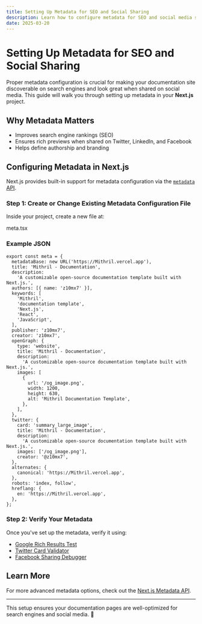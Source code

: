```yaml
---
title: Setting Up Metadata for SEO and Social Sharing
description: Learn how to configure metadata for SEO and social media sharing in your Next.js documentation site.
date: 2025-03-20
---
```


# Setting Up Metadata for SEO and Social Sharing

Proper metadata configuration is crucial for making your documentation site discoverable on search engines and look great when shared on social media. This guide will walk you through setting up metadata in your **Next.js** project.

## Why Metadata Matters

- Improves search engine rankings (SEO)
- Ensures rich previews when shared on Twitter, LinkedIn, and Facebook
- Helps define authorship and branding

## Configuring Metadata in Next.js

Next.js provides built-in support for metadata configuration via the [`metadata` API](https://nextjs.org/docs/app/api-reference/functions/generate-metadata).

### Step 1: Create or Change Existing Metadata Configuration File

Inside your project, create a new file at:

<FolderTree className="overflow-hidden p-2">
  <Folder element="project-root" defaultOpen={true}>
    <Folder element="config" defaultOpen={true}>
      <File>
        <p>meta.tsx</p>
      </File>
    </Folder>
  </Folder>
</FolderTree>

### Example JSON

```tsx
export const meta = {
  metadataBase: new URL('https://Mithril.vercel.app'),
  title: 'Mithril - Documentation',
  description:
    'A customizable open-source documentation template built with Next.js.',
  authors: [{ name: 'z10mx7' }],
  keywords: [
    'Mithril',
    'documentation template',
    'Next.js',
    'React',
    'JavaScript',
  ],
  publisher: 'z10mx7',
  creator: 'z10mx7',
  openGraph: {
    type: 'website',
    title: 'Mithril - Documentation',
    description:
      'A customizable open-source documentation template built with Next.js.',
    images: [
      {
        url: '/og_image.png',
        width: 1200,
        height: 630,
        alt: 'Mithril Documentation Template',
      },
    ],
  },
  twitter: {
    card: 'summary_large_image',
    title: 'Mithril - Documentation',
    description:
      'A customizable open-source documentation template built with Next.js.',
    images: ['/og_image.png'],
    creator: '@z10mx7',
  },
  alternates: {
    canonical: 'https://Mithril.vercel.app',
  },
  robots: 'index, follow',
  hreflang: {
    en: 'https://Mithril.vercel.app',
  },
};
```

### Step 2: Verify Your Metadata

Once you've set up the metadata, verify it using:

- [Google Rich Results Test](https://search.google.com/test/rich-results)
- [Twitter Card Validator](https://cards-dev.twitter.com/validator)
- [Facebook Sharing Debugger](https://developers.facebook.com/tools/debug/)

## Learn More

For more advanced metadata options, check out the [Next.js Metadata API](https://nextjs.org/docs/app/api-reference/functions/generate-metadata).

---

This setup ensures your documentation pages are well-optimized for search engines and social media. 🚀
